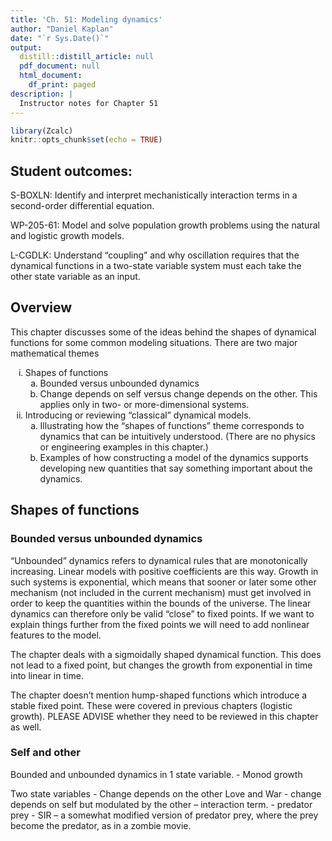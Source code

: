 ```yaml
---
title: 'Ch. 51: Modeling dynamics'
author: "Daniel Kaplan"
date: "`r Sys.Date()`"
output:
  distill::distill_article: null
  pdf_document: null
  html_document:
    df_print: paged
description: |
  Instructor notes for Chapter 51
---
```


```r
library(Zcalc)
knitr::opts_chunk$set(echo = TRUE)
```

## Student outcomes:

S-BOXLN: Identify and interpret mechanistically interaction terms in a second-order differential equation.

WP-205-61: Model and solve population growth problems using the natural and logistic growth models.

L-CGDLK: Understand "coupling" and why oscillation requires that the dynamical functions in a two-state variable system must each take the other state variable as an input.


## Overview

This chapter discusses some of the ideas behind the shapes of dynamical functions for some common modeling situations. There are two major mathematical themes 

i. Shapes of functions
    a. Bounded versus unbounded dynamics 
    b. Change depends on self versus change depends on the other. This applies only in two- or more-dimensional systems.
ii. Introducing or reviewing "classical" dynamical models.
    a. Illustrating how the "shapes of functions" theme corresponds to dynamics that can be intuitively understood. (There are no physics or engineering examples in this chapter.)
    b. Examples of how constructing a model of the dynamics supports developing new quantities that say something important about the dynamics.

## Shapes of functions

### Bounded versus unbounded dynamics

"Unbounded" dynamics refers to dynamical rules that are monotonically increasing. Linear models with positive coefficients are this way. Growth in such systems is exponential, which means that sooner or later some other mechanism (not included in the current mechanism) must get involved in order to keep the quantities within the bounds of the universe. The linear dynamics can therefore only be valid "close" to fixed points. If we want to explain things further from the fixed points we will need to add nonlinear features to the model.

The chapter deals with a sigmoidally shaped dynamical function. This does not lead to a fixed point, but changes the growth from exponential in time into linear in time.

The chapter doesn't mention hump-shaped functions which introduce a stable fixed point. These were covered in previous chapters (logistic growth). PLEASE ADVISE whether they need to be reviewed in this chapter as well.

### Self and other



Bounded and unbounded dynamics in 1 state variable.
- Monod growth

Two state variables
- Change depends on the other Love and War
- change depends on self but modulated by the other -- interaction term.
    - predator prey
    - SIR -- a somewhat modified version of predator prey, where the prey become the predator, as in a zombie movie.
